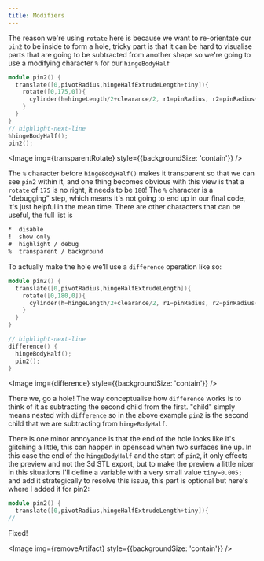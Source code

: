 ```yaml
---
title: Modifiers
---
```




The reason we're using `rotate` here is because we want to re-orientate our `pin2` to be inside to form a hole, tricky part is that it can be hard to visualise parts that are going to be subtracted from another shape so we're going to use a modifying character `%` for our `hingeBodyHalf`

```cpp
module pin2() {
  translate([0,pivotRadius,hingeHalfExtrudeLength+tiny]){
    rotate([0,175,0]){
      cylinder(h=hingeLength/2+clearance/2, r1=pinRadius, r2=pinRadius+pinTaper);
    }
  }
}
// highlight-next-line
%hingeBodyHalf();
pin2();
```

<Image img={transparentRotate} style={{backgroundSize: 'contain'}} />

The `%` character before `hingeBodyHalf()` makes it transparent so that we can see `pin2` within it, and one thing becomes obvious with this view is that a `rotate` of `175` is no right, it needs to be `180`! The `%` character is a "debugging" step, which means it's not going to end up in our final code, it's just helpful in the mean time. There are other characters that can be useful, the full list is

```xml
*  disable
!  show only
#  highlight / debug
%  transparent / background
```

To actually make the hole we'll use a `difference` operation like so:

```cpp
module pin2() {
  translate([0,pivotRadius,hingeHalfExtrudeLength]){
    rotate([0,180,0]){
      cylinder(h=hingeLength/2+clearance/2, r1=pinRadius, r2=pinRadius+pinTaper);
    }
  }
}

// highlight-next-line
difference() {
  hingeBodyHalf();
  pin2();
}
```

<Image img={difference} style={{backgroundSize: 'contain'}} />

There we, go a hole! The way conceptualise how `difference` works is to think of it as subtracting the second child from the first. "child" simply means nested with `difference` so in the above example `pin2` is the second child that we are subtracting from `hingeBodyHalf`.

There is one minor annoyance is that the end of the hole looks like it's glitching a little, this can happen in openscad when two surfaces line up.
In this case the end of the `hingeBodyHalf` and the start of `pin2`, it only effects the preview and not the 3d STL export, but to make the preview a little nicer in this situations I'll define a variable with a very small value `tiny=0.005;` and add it strategically to resolve this issue, this part is optional but here's where I added it for pin2:

```cpp
module pin2() {
  translate([0,pivotRadius,hingeHalfExtrudeLength+tiny]){
//
```

Fixed!

<Image img={removeArtifact} style={{backgroundSize: 'contain'}} />
